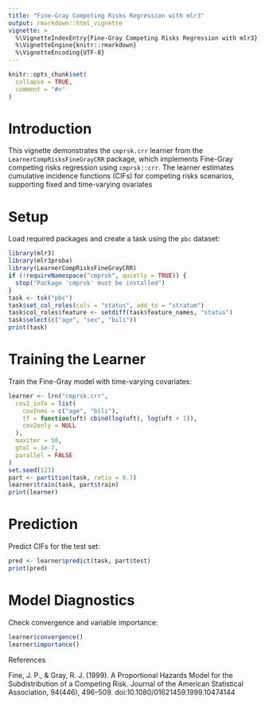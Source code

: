 ```yaml
---
title: "Fine-Gray Competing Risks Regression with mlr3"
output: rmarkdown::html_vignette
vignette: >
  %\VignetteIndexEntry{Fine-Gray Competing Risks Regression with mlr3}
  %\VignetteEngine{knitr::rmarkdown}
  %\VignetteEncoding{UTF-8}
---
```


```r
knitr::opts_chunk$set(
  collapse = TRUE,
  comment = "#>"
)
```
# Introduction

This vignette demonstrates the `cmprsk.crr` learner from
the `LearnerCompRisksFineGrayCRR` package, which implements
Fine-Gray competing risks regression using `cmprsk::crr`. 
The learner estimates cumulative incidence functions (CIFs)
for competing risks scenarios, supporting fixed and time-varying
ovariates

# Setup

Load required packages and create a task using the `pbc` dataset:

```r
library(mlr3)
library(mlr3proba)
library(LearnerCompRisksFineGrayCRR)
if (!requireNamespace("cmprsk", quietly = TRUE)) {
  stop("Package 'cmprsk' must be installed")
}
task <- tsk("pbc")
task$set_col_roles(cols = "status", add_to = "stratum")
task$col_roles$feature <- setdiff(task$feature_names, "status")
task$select(c("age", "sex", "bili"))
print(task)
```

# Training the Learner

Train the Fine-Gray model with time-varying covariates:

```r
learner <- lrn("cmprsk.crr",
  cov2_info = list(
    cov2nms = c("age", "bili"),
    tf = function(uft) cbind(log(uft), log(uft + 1)),
    cov2only = NULL
  ),
  maxiter = 50,
  gtol = 1e-7,
  parallel = FALSE
)
set.seed(123)
part <- partition(task, ratio = 0.7)
learner$train(task, part$train)
print(learner)
```
# Prediction

Predict CIFs for the test set:

```r
pred <- learner$predict(task, part$test)
print(pred)
```
# Model Diagnostics

Check convergence and variable importance:

```r
learner$convergence()
learner$importance()
```
References

Fine, J. P., & Gray, R. J. (1999). A Proportional Hazards Model for the Subdistribution of a Competing Risk. Journal of the American Statistical Association, 94(446), 496--509. doi:10.1080/01621459.1999.10474144








